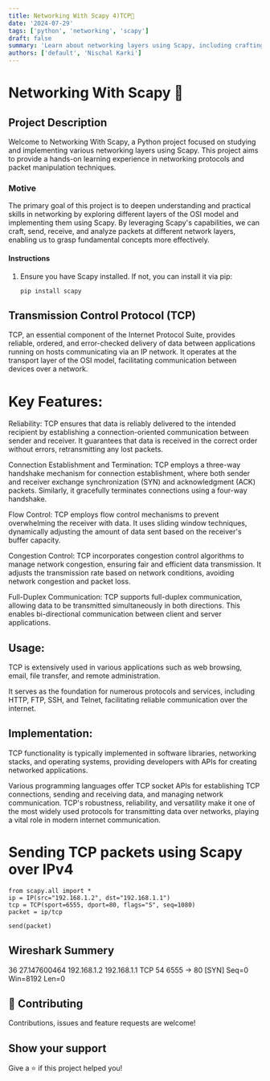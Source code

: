 ```yaml
---
title: Networking With Scapy 4)TCP👋
date: '2024-07-29'
tags: ['python', 'networking', 'scapy']
draft: false
summary: 'Learn about networking layers using Scapy, including crafting, sending, and sniffing Ethernet frames.'
authors: ['default', 'Nischal Karki']
---
```

# Networking With Scapy 👋


## Project Description
Welcome to Networking With Scapy, a Python project focused on studying and implementing various networking layers using Scapy. This project aims to provide a hands-on learning experience in networking protocols and packet manipulation techniques.

### Motive
The primary goal of this project is to deepen understanding and practical skills in networking by exploring different layers of the OSI model and implementing them using Scapy. By leveraging Scapy's capabilities, we can craft, send, receive, and analyze packets at different network layers, enabling us to grasp fundamental concepts more effectively.

#### Instructions
1. Ensure you have Scapy installed. If not, you can install it via pip:

    ```
    pip install scapy
    ```


## Transmission Control Protocol (TCP)
TCP, an essential component of the Internet Protocol Suite, provides reliable, ordered, and error-checked delivery of data between applications running on hosts communicating via an IP network. It operates at the transport layer of the OSI model, facilitating communication between devices over a network.

# Key Features:

Reliability: TCP ensures that data is reliably delivered to the intended recipient by establishing a connection-oriented communication between sender and receiver. It guarantees that data is received in the correct order without errors, retransmitting any lost packets.

Connection Establishment and Termination: TCP employs a three-way handshake mechanism for connection establishment, where both sender and receiver exchange synchronization (SYN) and acknowledgment (ACK) packets. Similarly, it gracefully terminates connections using a four-way handshake.

Flow Control: TCP employs flow control mechanisms to prevent overwhelming the receiver with data. It uses sliding window techniques, dynamically adjusting the amount of data sent based on the receiver's buffer capacity.

Congestion Control: TCP incorporates congestion control algorithms to manage network congestion, ensuring fair and efficient data transmission. It adjusts the transmission rate based on network conditions, avoiding network congestion and packet loss.

Full-Duplex Communication: TCP supports full-duplex communication, allowing data to be transmitted simultaneously in both directions. This enables bi-directional communication between client and server applications.

## Usage:

TCP is extensively used in various applications such as web browsing, email, file transfer, and remote administration.

It serves as the foundation for numerous protocols and services, including HTTP, FTP, SSH, and Telnet, facilitating reliable communication over the internet.

## Implementation:

TCP functionality is typically implemented in software libraries, networking stacks, and operating systems, providing developers with APIs for creating networked applications.

Various programming languages offer TCP socket APIs for establishing TCP connections, sending and receiving data, and managing network communication.
TCP's robustness, reliability, and versatility make it one of the most widely used protocols for transmitting data over networks, playing a vital role in modern internet communication.



# Sending TCP packets using Scapy over IPv4
```
from scapy.all import *
ip = IP(src="192.168.1.2", dst="192.168.1.1")
tcp = TCP(sport=6555, dport=80, flags="S", seq=1080)
packet = ip/tcp

send(packet)
```
## Wireshark Summery
36	27.147600464	192.168.1.2	192.168.1.1	TCP	54	6555 → 80 [SYN] Seq=0 Win=8192 Len=0


## 🤝 Contributing

Contributions, issues and feature requests are welcome!


## Show your support

Give a ⭐️ if this project helped you!
